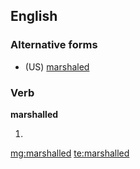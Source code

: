 ==English==

===Alternative forms===
* (US) [[marshaled]]

===Verb===
'''marshalled'''

# {{British}} {{past of|[[marshal]]}}

[[mg:marshalled]]
[[te:marshalled]]